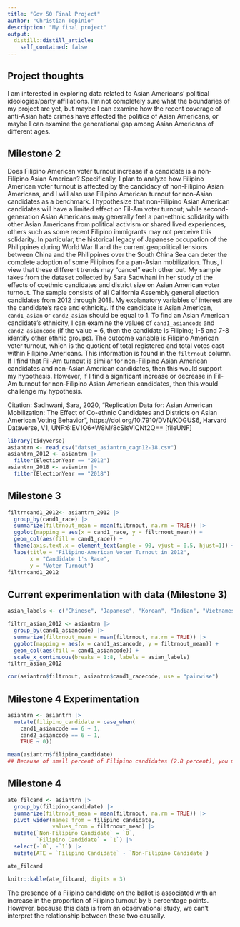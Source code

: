 ```yaml
---
title: "Gov 50 Final Project"
author: "Christian Topinio"
description: "My final project"
output:
  distill::distill_article:
    self_contained: false
---
```




## Project thoughts

I am interested in exploring data related to Asian Americans' political ideologies/party affiliations. I'm not completely sure what the boundaries of my project are yet, but maybe I can examine how the recent coverage of anti-Asian hate crimes have affected the politics of Asian Americans, or maybe I can examine the generational gap among Asian Americans of different ages.

## Milestone 2

Does Filipino American voter turnout increase if a candidate is a non-Filipino Asian American? Specifically, I plan to analyze how Filipino American voter turnout is affected by the candidacy of non-Filipino Asian Americans, and I will also use Filipino American turnout for non-Asian candidates as a benchmark. I hypothesize that non-Filipino Asian American candidates will have a limited effect on Fil-Am voter turnout; while second-generation Asian Americans may generally feel a pan-ethnic solidarity with other Asian Americans from political activism or shared lived experiences, others such as some recent Filipino immigrants may not perceive this solidarity. In particular, the historical legacy of Japanese occupation of the Philippines during World War II and the current geopolitical tensions between China and the Philippines over the South China Sea can deter the complete adoption of some Filipinos for a pan-Asian mobilization. Thus, I view that these different trends may “cancel” each other out. My sample takes from the dataset collected by Sara Sadwhani in her study of the effects of coethnic candidates and district size on Asian American voter turnout. The sample consists of all California Assembly general election candidates from 2012 through 2018. My explanatory variables of interest are the candidate’s race and ethnicity. If the candidate is Asian American, `cand1_asian` or `cand2_asian` should be equal to 1. To find an Asian American candidate’s ethnicity, I can examine the values of `cand1_asiancode` and `cand2_asiancode` (if the value = 6, then the candidate is Filipino; 1-5 and 7-8 identify other ethnic groups). The outcome variable is Filipino American voter turnout, which is the quotient of total registered and total votes cast within Filipino Americans. This information is found in the `filtrnout` column. If I find that Fil-Am turnout is similar for non-Filipino Asian American candidates and non-Asian American candidates, then this would support my hypothesis. However, if I find a significant increase or decrease in Fil-Am turnout for non-Filipino Asian American candidates, then this would challenge my hypothesis.


Citation: Sadhwani, Sara, 2020, "Replication Data for: Asian American Mobilization: The Effect of Co-ethnic Candidates and Districts on Asian American Voting Behavior", https://doi.org/10.7910/DVN/KDGUS6, Harvard Dataverse, V1, UNF:6:EV1Q6+W8M/8cSIsVlQNf2Q== [fileUNF]

```r
library(tidyverse)
asiantrn <- read_csv("datset_asiantrn_cagn12-18.csv")
asiantrn_2012 <- asiantrn |>
  filter(ElectionYear == "2012")
asiantrn_2018 <- asiantrn |>
  filter(ElectionYear == "2018")
```
## Milestone 3

```r
filtrncand1_2012<- asiantrn_2012 |>
  group_by(cand1_race) |>
  summarize(filtrnout_mean = mean(filtrnout, na.rm = TRUE)) |>
  ggplot(mapping = aes(x = cand1_race, y = filtrnout_mean)) +
  geom_col(aes(fill = cand1_race)) +
  theme(axis.text.x = element_text(angle = 90, vjust = 0.5, hjust=1)) +
  labs(title = "Filipino-American Voter Turnout in 2012",
       x = "Candidate 1's Race",
       y = "Voter Turnout")
filtrncand1_2012
```
## Current experimentation with data (Milestone 3)

```r
asian_labels <- c("Chinese", "Japanese", "Korean", "Indian", "Vietnamese", "Filipino", "Taiwanese", "Other")

filtrn_asian_2012 <- asiantrn |>
  group_by(cand1_asiancode) |>
  summarize(filtrnout_mean = mean(filtrnout, na.rm = TRUE)) |>
  ggplot(mapping = aes(x = cand1_asiancode, y = filtrnout_mean)) +
  geom_col(aes(fill = cand1_asiancode)) +
  scale_x_continuous(breaks = 1:8, labels = asian_labels)
filtrn_asian_2012
```


```r
cor(asiantrn$filtrnout, asiantrn$cand1_racecode, use = "pairwise")
```
## Milestone 4 Experimentation

```r
asiantrn <- asiantrn |>
  mutate(filipino_candidate = case_when(
    cand1_asiancode == 6 ~ 1,
    cand2_asiancode == 6 ~ 1,
    TRUE ~ 0))

mean(asiantrn$filipino_candidate)
## Because of small percent of Filipino candidates (2.8 percent), you may want to do bootstrapping for final project
```

## Milestone 4

```r
ate_filcand <- asiantrn |>
  group_by(filipino_candidate) |>
  summarize(filtrnout_mean = mean(filtrnout, na.rm = TRUE)) |>
  pivot_wider(names_from = filipino_candidate,
              values_from = filtrnout_mean) |>
  mutate(`Non-Filipino Candidate` = `0`,
         `Filipino Candidate` = `1`) |>
  select(-`0`, -`1`) |>
  mutate(ATE = `Filipino Candidate` - `Non-Filipino Candidate`)

ate_filcand
```
```r
knitr::kable(ate_filcand, digits = 3)
```
The presence of a Filipino candidate on the ballot is associated with an increase in the proportion of Filipino turnout by 5 percentage points. However, because this data is from an observational study, we can't interpret the relationship between these two causally.






